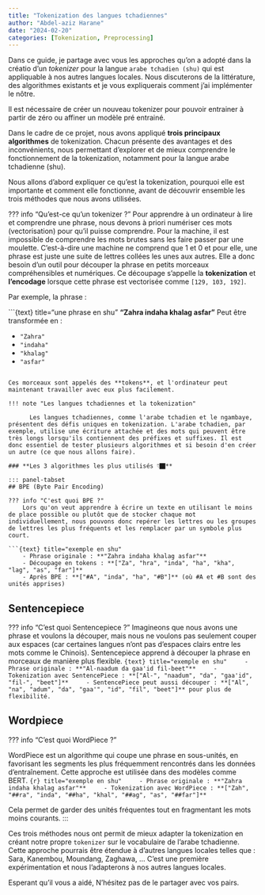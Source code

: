 ```yaml
---
title: "Tokenization des langues tchadiennes"
author: "Abdel-aziz Harane"
date: "2024-02-20"
categories: [Tokenization, Preprocessing]
---
```


Dans ce guide, je partage avec vous les approches qu'on a adopté dans la créatio d'un _tokenizer_ pour la langue `arabe tchadien (shu)` qui est appliquable à nos autres langues locales. Nous discuterons de la littérature, des algorithmes existants et je vous expliquerais comment j'ai implémenter le nôtre.

::: {.callout-note}
Il est nécessaire de créer un nouveau tokenizer pour pouvoir entrainer à partir de zéro ou affiner un modèle pré entrainé. 
:::

Dans le cadre de ce projet, nous avons appliqué **trois principaux algorithmes** de tokenization.
Chacun présente des avantages et des inconvénients, nous permettant d'explorer et de mieux comprendre le fonctionnement de la tokenization, notamment pour la langue arabe tchadienne (shu).

<!-- more -->

Nous allons d'abord expliquer ce qu'est la tokenization, pourquoi elle est importante et comment elle fonctionne, avant de découvrir ensemble les trois méthodes que nous avons utilisées.

??? info "Qu'est-ce qu'un tokenizer ?"
    Pour apprendre à un ordinateur à lire et comprendre une phrase, nous devons à priori numériser ces mots (vectorisation) pour qu'il puisse comprendre. Pour la machine, il est impossible de comprendre les mots brutes sans les faire passer par une moulette. C'est-à-dire une machine ne comprend que 1 et 0 et pour elle, une phrase est juste une suite de lettres collées les unes aux autres. Elle a donc besoin d'un outil pour découper la phrase en petits morceaux compréhensibles et numériques. Ce découpage s'appelle la **tokenization** et **l'encodage** lorsque cette phrase est vectorisée comme `[129, 103, 192]`.

Par exemple, la phrase :

```{text} title="une phrase en shu"
**"Zahra indaha khalag asfar"**
Peut être transformée en :

- `"Zahra"`
- `"indaha"`
- `"khalag"`
- `"asfar"`
```

Ces morceaux sont appelés des **tokens**, et l'ordinateur peut maintenant travailler avec eux plus facilement.

!!! note "Les langues tchadiennes et la tokenization"

      Les langues tchadiennes, comme l'arabe tchadien et le ngambaye, présentent des défis uniques en tokenization. L'arabe tchadien, par exemple, utilise une écriture attachée et des mots qui peuvent être très longs lorsqu'ils contiennent des préfixes et suffixes. Il est donc essentiel de tester plusieurs algorithmes et si besoin d'en créer un autre (ce que nous allons faire).

### **Les 3 algorithmes les plus utilisés 👇🏿**

::: panel-tabset
## BPE (Byte Pair Encoding)

??? info "C'est quoi BPE ?"
    Lors qu'on veut apprendre à écrire un texte en utilisant le moins de place possible ou plutôt que de stocker chaque mot individuellement, nous pouvons donc repérer les lettres ou les groupes de lettres les plus fréquents et les remplacer par un symbole plus court.

```{text} title="exemple en shu"
    - Phrase originale : **"Zahra indaha khalag asfar"**
    - Découpage en tokens : **["Za", "hra", "inda", "ha", "kha", "lag", "as", "far"]**
    - Après BPE : **["#A", "inda", "ha", "#B"]** (où #A et #B sont des unités apprises)
```

## Sentencepiece

??? info "C'est quoi Sentencepiece ?"
Imagineons que nous avons une phrase et voulons la découper, mais nous ne voulons pas seulement couper aux espaces (car certaines langues n'ont pas d'espaces clairs entre les mots comme le Chinois). Sentencepiece apprend à découper la phrase en morceaux de manière plus flexible.
```{text} title="exemple en shu"
    - Phrase originale : **"Al-naadum da gaa'id fil-beet"**
    - Tokenization avec SentencePiece : **["Al-", "naadum", "da", "gaa'id", "fil-", "beet"]**
    - SentencePiece peut aussi découper : **["Al", "na", "adum", "da", "gaa'", "id", "fil", "beet"]** pour plus de flexibilité.
```

## Wordpiece

??? info "C'est quoi WordPiece ?"

WordPiece est un algorithme qui coupe une phrase en sous-unités, en favorisant les segments les plus fréquemment rencontrés dans les données d'entraînement. Cette approche est utilisée dans des modèles comme BERT.
```{r} title="exemple en shu"
    - Phrase originale : **"Zahra indaha khalag asfar"**
    - Tokenization avec WordPiece : **["Zah", "##ra", "inda", "##ha", "khal", "##ag", "as", "##far"]**
```

Cela permet de garder des unités fréquentes tout en fragmentant les mots moins courants.
:::



Ces trois méthodes nous ont permit de mieux adapter la tokenization en créant notre propre `tokenizer` sur le vocabulaire de l'arabe tchadienne.
Cette approche pourrais être étendue à d'autres langues locales telles que : Sara, Kanembou, Moundang, Zaghawa, ... C'est une première expérimentation et nous l'adapterons à nos autres langues locales.


Esperant qu'il vous a aidé, N'hésitez pas de le partager avec vos pairs.
